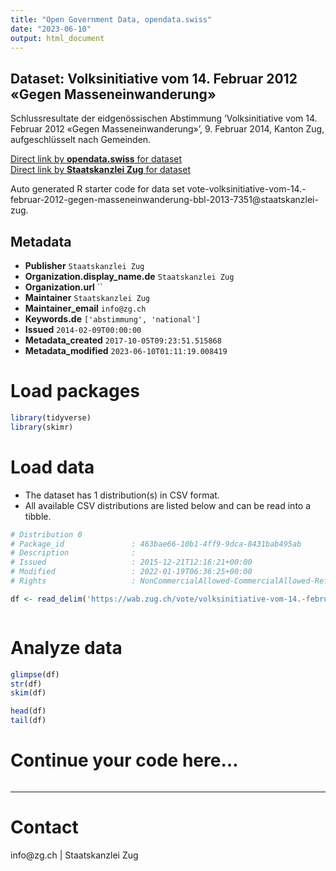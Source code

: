 ```yaml
---
title: "Open Government Data, opendata.swiss"
date: "2023-06-10"
output: html_document
---
```


## Dataset: Volksinitiative vom 14. Februar 2012 «Gegen Masseneinwanderung»

Schlussresultate der eidgenössischen Abstimmung 'Volksinitiative vom 14. Februar 2012 «Gegen Masseneinwanderung»', 9. Februar 2014, Kanton Zug, aufgeschlüsselt nach Gemeinden.

[Direct link by **opendata.swiss** for dataset](https://opendata.swiss/de/dataset/volksinitiative-vom-14-februar-2012-gegen-masseneinwanderung)<br>
[Direct link by **Staatskanzlei Zug** for dataset](https://wab.zug.ch/vote/volksinitiative-vom-14.-februar-2012-gegen-masseneinwanderung-bbl-2013-7351/data)

Auto generated R starter code for data set vote-volksinitiative-vom-14.-februar-2012-gegen-masseneinwanderung-bbl-2013-7351@staatskanzlei-zug.

## Metadata

- **Publisher** `Staatskanzlei Zug`
- **Organization.display_name.de** `Staatskanzlei Zug`
- **Organization.url** ``
- **Maintainer** `Staatskanzlei Zug`
- **Maintainer_email** `info@zg.ch`
- **Keywords.de** `['abstimmung', 'national']`
- **Issued** `2014-02-09T00:00:00`
- **Metadata_created** `2017-10-05T09:23:51.515868`
- **Metadata_modified** `2023-06-10T01:11:19.008419`


# Load packages

```r

library(tidyverse)
library(skimr)

```

# Load data

-   The dataset has 1 distribution(s) in CSV format.
-   All available CSV distributions are listed below and can be read into a tibble.

```r

# Distribution 0
# Package_id               : 463bae66-10b1-4ff9-9dca-8431bab495ab
# Description              : 
# Issued                   : 2015-12-21T12:16:21+00:00
# Modified                 : 2022-01-19T06:36:25+00:00
# Rights                   : NonCommercialAllowed-CommercialAllowed-ReferenceRequired

df <- read_delim('https://wab.zug.ch/vote/volksinitiative-vom-14.-februar-2012-gegen-masseneinwanderung-bbl-2013-7351/data-csv')



```

# Analyze data

```r

glimpse(df)
str(df)
skim(df)

head(df)
tail(df)

```

# Continue your code here...

```r

```

------------------------------------------------------------------------

# Contact

info@zg.ch | Staatskanzlei Zug
